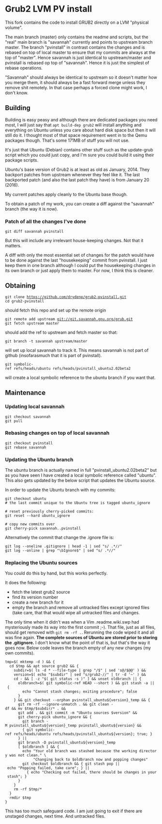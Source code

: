 = Grub2 LVM PV install =

This fork contains the code to install GRUB2 directly on a LVM "physical volume".

The main branch (master) only contains the readme and scripts, but the "real" main branch is "savannah" currently and points to upstream branch master. The branch "pvinstall" in contrast contains the changes and is rebased on top of local master to ensure that my commits are always at the top of "master". Hence savannah is just identical to upstream/master and pvinstall is rebased op top of "savannah". Hence it is just the simplest of rebase operations.

"Savannah" should always be identical to upstream so it doesn't matter how you merge them, it should always be a fast forward merge unless they remove shit remotely. In that case perhaps a forced clone might work, I don't know.

== Building ==

Building is easy peasy and although there are dedicated packages you need most, I will just say that <code>apt build-dep grub2</code> will install anything and everything on Ubuntu unless you care about hard disk space but then it will still do it. I thought most of that space requirement went in to the Qemu packages though. That's some 171MB of stuff you will not use. 

It's just that Ubuntu (Debian) contains other stuff such as the update-grub script which you could just copy, and I'm sure you could build it using their package scripts.

Ubuntu's base version of Grub2 is at least as old as January, 2014. They backport patches from upstream whenever they feel like it. The last backported patch (and also the last patch they have) is from January 20 (2016).

My current patches apply cleanly to the Ubuntu base though.

To obtain a patch of my work, you can create a diff against the "savannah" branch (the way it is now).

=== Patch of all the changes I've done ===

 git diff savannah pvinstall

But this will include any irrelevant house-keeping changes. Not that it matters.

A diff with only the most essential set of changes for the patch would have to be done against the last "housekeeping" commit from pvinstall. I just keep them in one branch although I could put the housekeeping changes in its own branch or just apply them to master. For now, I think this is cleaner.

== Obtaining ==

 git clone https://github.com/drydenp/grub2-pvinstall.git
 cd grub2-pvinstall

should fetch this repo and set up the remote origin

 git remote add upstream git://git.savannah.gnu.org/grub.git
 git fetch upstream master

should add the ref to upstream and fetch master so that:

 git branch -t savannah upstream/master
 
will set up local savannah to track it. This means savannah is not part of github (insofarasmuch that it is part of pvinstall).

 git symbolic-ref refs/heads/ubuntu refs/heads/pvinstall_ubuntu2.02beta2

will create a local symbolic reference to the ubuntu branch if you want that.

== Maintenance ==

=== Updating local savannah ===

 git checkout savannah
 git pull

=== Rebasing changes on top of local savannah ===

 git checkout pvinstall
 git rebase savannah

=== Updating the Ubuntu branch ===

The ubuntu branch is actually named in full "pvinstall_ubuntu2.02beta2" but as you have seen I have created a local symbolic reference called "ubuntu". This also gets updated by the below script that updates the Ubuntu source.

In order to update the Ubuntu branch with my commits:

 git checkout ubuntu
 # the last commit unique to the Ubuntu tree is tagged ubuntu_ignore

 # reset previously cherry-picked commits:
 git reset --hard ubuntu_ignore 

 # copy new commits over
 git cherry-pick savannah..pvinstall

Alternatively the commit that change the .ignore file is:

 git log --oneline .gitignore | head -1 | sed "s/ .*//"
 git log --online | grep "\bIgnore$" | sed "s/ .*//"

=== Replacing the Ubuntu sources ===

You could do this by hand, but this works perfectly.

It does the following:
* fetch the latest grub2 source
* find its version number
* create a new branch for it
* empty the branch and remove all untracked files except ignored files (take care, that that would wipe all untracked files and changes. 

The only time when it didn't was when a Vim .readme.wiki.swp had mysteriously made its way into the first commit ;-). That file, just as all files, should get removed with <code>git rm -rf .</code>. Rerunning the code wiped it and all was fine again. '''The complete sources of Ubuntu are stored prior to storing the .gitignore.''' I don't know what the point of that is, but that's the way it goes now. Below code leaves the branch empty of any new changes (my own commits). 

 tmp=$( mktemp -d ) && { 
   cd $tmp && apt source grub2 && {
     subdir=$( ls -d * --file-type | grep "/$" | sed 's@/$@@' ) &&
     version=$( echo "$subdir" | sed "s/grub2-//" | tr -d '~' ) &&
     cd - && [ -z "$( git status -s )" ] && unset oldbranch || {
       oldbranch=$( git symbolic-ref HEAD --short ) && git stash -a || {
         echo "Cannot stash changes; exiting procedure"; false
       }
     } && git checkout --orphan pvinstall_ubuntu${version}_temp && { 
       git rm -rf --ignore-unmatch . && git clean -df && mv $tmp/$subdir/* . &&
       git add . && git commit -m "Ubuntu sources $version" &&
       git cherry-pick ubuntu_ignore && {
         git branch -M pvinstall_ubuntu${version}_temp pvinstall_ubuntu${version} &&
         { git symbolic-ref refs/heads/ubuntu refs/heads/pvinstall_ubuntu${version}; true; }
       } ||
       git branch -D pvinstall_ubuntu${version}_temp
       [ $oldbranch ] && {
         echo "Your old branch was stashed because the working directory was not clean." \
              "Changing back to $oldbranch now and popping changes"
         git checkout $oldbranch && { git stash pop || echo "Popping failed, take care"; } || 
           { echo "Checking out failed, there should be changes in your stash"; }
       }
     }  
     rm -rf $tmp/*
   }
   rmdir $tmp
 }

This has too much safeguard code. I am just going to exit if there are unstaged changes, next time. And untracked files.
